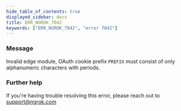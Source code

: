 ```yaml
---
hide_table_of_contents: true
displayed_sidebar: docs
title: ERR_NGROK_7042
keywords: ["ERR_NGROK_7042", "error 7042"]
---
```


### Message

Invalid edge module, OAuth cookie prefix `PREFIX` must consist of only alphanumeric characters with periods.

### Further help

If you're having trouble resolving this error, please reach out to [support@ngrok.com](mailto:support@ngrok.com?subject=Help%20with%20ERR_NGROK_7042)
